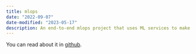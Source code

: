 ```yaml
---
title: mlops
date: "2022-09-07"
date-modified: "2023-05-17"
description: An end-to-end mlops project that uses ML services to make ML model pipeline.
---
```


You can read about it in [github](https://github.com/deepakramani/mlops-project-grocery-sales).